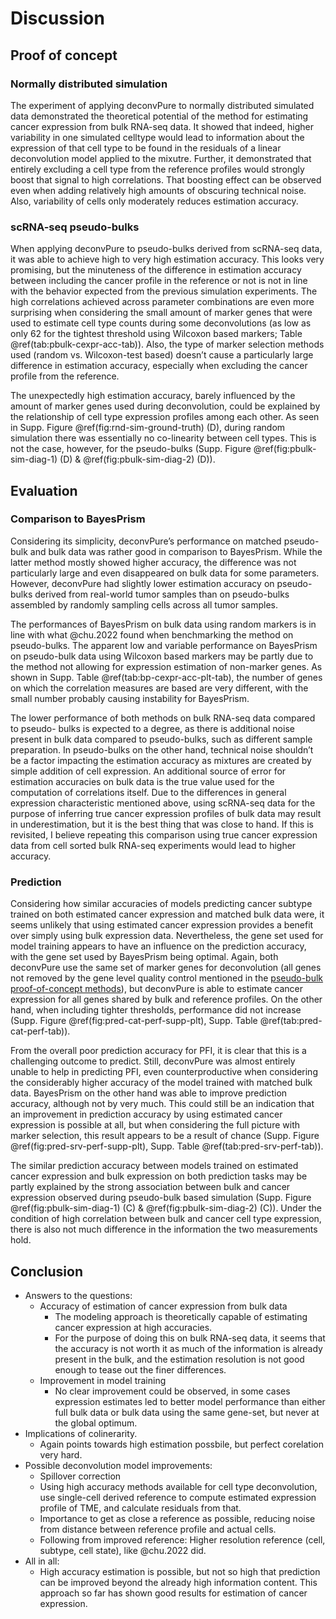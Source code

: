 # Discussion

## Proof of concept

### Normally distributed simulation

The experiment of applying deconvPure to normally distributed simulated data
demonstrated the theoretical potential of the method for estimating cancer
expression from bulk RNA-seq data. It showed that indeed, higher variability in
one simulated celltype would lead to information about the expression of that
cell type to be found in the residuals of a linear deconvolution model applied
to the mixutre. Further, it demonstrated that entirely excluding a cell type
from the reference profiles would strongly boost that signal to high
correlations. That boosting effect can be observed even when adding relatively
high amounts of obscuring technical noise. Also, variability of cells only
moderately reduces estimation accuracy.

### scRNA-seq pseudo-bulks

<!-- TODO Discuss relatively high variability for Wilcoxon markers. -->

When applying deconvPure to pseudo-bulks derived from scRNA-seq data, it was
able to achieve high to very high estimation accuracy. This looks very
promising, but the minuteness of the difference in estimation accuracy between
including the cancer profile in the reference or not is not in line with the
behavior expected from the previous simulation experiments. The high
correlations achieved across parameter combinations are even more surprising
when considering the small amount of marker genes that were used to estimate
cell type counts during some deconvolutions (as low as only 62 for the tightest
threshold using Wilcoxon based markers; Table \@ref(tab:pbulk-cexpr-acc-tab)).
Also, the type of marker selection methods used (random vs. Wilcoxon-test based)
doesn't cause a particularly large difference in estimation accuracy, especially
when excluding the cancer profile from the reference.

<!-- TODO Expand on why this leads to residuals correlating with cancer even
when including cancer profiles. -->

The unexpectedly high estimation accuracy, barely influenced by the amount of
marker genes used during deconvolution, could be explained by the relationship
of cell type expression profiles among each other. As seen in Supp. Figure
\@ref(fig:rnd-sim-ground-truth) (D), during random simulation there was
essentially no co-linearity between cell types. This is not the case, however,
for the pseudo-bulks (Supp. Figure \@ref(fig:pbulk-sim-diag-1) (D) &
\@ref(fig:pbulk-sim-diag-2) (D)).

<!-- TODO Discuss acc v prop relationship. -->


## Evaluation

### Comparison to BayesPrism

<!-- TODO Discuss low wilcoxon performance in more detail. -->

<!-- TODO Discuss lower deconvPure performance compared to random pseudo-bulks.
-->

Considering its simplicity, deconvPure's performance on matched pseudo-bulk and
bulk data was rather good in comparison to BayesPrism. While the latter method
mostly showed higher accuracy, the difference was not particularly large and
even disappeared on bulk data for some parameters. However, deconvPure had
slightly lower estimation accuracy on pseudo-bulks derived from real-world tumor
samples than on pseudo-bulks assembled by randomly sampling cells across all
tumor samples.

The performances of BayesPrism on bulk data using random markers is in line with
what @chu.2022 found when benchmarking the method on pseudo-bulks. The apparent
low and variable performance on BayesPrism on pseudo-bulk data using Wilcoxon
based markers may be partly due to the method not allowing for expression
estimation of non-marker genes. As shown in Supp. Table
\@ref(tab:bp-cexpr-acc-plt-tab), the number of genes on which the correlation
measures are based are very different, with the small number probably causing
instability for BayesPrism.

The lower performance of both methods on bulk RNA-seq data compared to pseudo-
bulks is expected to a degree, as there is additional noise present in bulk data
compared to pseudo-bulks, such as different sample preparation. In pseudo-bulks
on the other hand, technical noise shouldn't be a factor impacting the
estimation accuracy as mixtures are created by simple addition of cell
expression. An additional source of error for estimation accuracies on bulk data
is the true value used for the computation of correlations itself. Due to the
differences in general expression characteristic mentioned above, using
scRNA-seq data for the purpose of inferring true cancer expression profiles of
bulk data may result in underestimation, but it is the best thing that was close
to hand. If this is revisited, I believe repeating this comparison using true
cancer expression data from cell sorted bulk RNA-seq experiments would lead to
higher accuracy.

### Prediction

Considering how similar accuracies of models predicting cancer subtype trained
on both estimated cancer expression and matched bulk data were, it seems
unlikely that using estimated cancer expression provides a benefit over simply
using bulk expression data. Nevertheless, the gene set used for model training
appears to have an influence on the prediction accuracy, with the gene set used
by BayesPrism being optimal. Again, both deconvPure use the same set of marker
genes for deconvolution (all genes not removed by the gene level quality control
mentioned in the
[pseudo-bulk proof-of-concept methods](#scrna-seq-pseudo-bulks)), but deconvPure
is able to estimate cancer expression for all genes shared by bulk and reference
profiles. On the other hand, when including tighter thresholds, performance did
not increase (Supp. Figure \@ref(fig:pred-cat-perf-supp-plt), Supp. Table
\@ref(tab:pred-cat-perf-tab)).

From the overall poor prediction accuracy for PFI, it is clear that this is a
challenging outcome to predict. Still, deconvPure was almost entirely unable to
help in predicting PFI, even counterproductive when considering the considerably
higher accuracy of the model trained with matched bulk data. BayesPrism on the
other hand was able to improve prediction accuracy, although not by very much.
This could still be an indication that an improvement in prediction accuracy by
using estimated cancer expression is possible at all, but when considering the
full picture with marker selection, this result appears to be a result of chance
(Supp. Figure \@ref(fig:pred-srv-perf-supp-plt), Supp. Table
\@ref(tab:pred-srv-perf-tab)).

The similar prediction accuracy between models trained on estimated cancer
expression and bulk expression on both prediction tasks may be partly explained
by the strong association between bulk and cancer expression observed during
pseudo-bulk based simulation (Supp. Figure \@ref(fig:pbulk-sim-diag-1) (C) &
\@ref(fig:pbulk-sim-diag-2) (C)). Under the condition of high correlation
between bulk and cancer cell type expression, there is also not much difference
in the information the two measurements hold.

## Conclusion

* Answers to the questions:
  * Accuracy of estimation of cancer expression from bulk data
    * The modeling approach is theoretically capable of estimating cancer
      expression at high accuracies.
    * For the purpose of doing this on bulk RNA-seq data, it seems that the
      accuracy is not worth it as much of the information is already present
      in the bulk, and the estimation resolution is not good enough to tease
      out the finer differences.
  * Improvement in model training
    * No clear improvement could be observed, in some cases expression estimates
      led to better model performance than either full bulk data or bulk data
      using the same gene-set, but never at the global optimum.

* Implications of colinerarity.
  * Again points towards high estimation possbile, but perfect corelation very
    hard.

* Possible deconvolution model improvements:
  * Spillover correction
  * Using high accuracy methods available for cell type deconvolution, use
    single-cell derived reference to compute estimated expression profile of
    TME, and calculate residuals from that.
  * Importance to get as close a reference as possible, reducing noise from
    distance between reference profile and actual cells.
  * Following from improved reference: Higher resolution reference (cell,
    subtype, cell state), like @chu.2022 did.

* All in all:
  * High accuracy estimation is possible, but not so high that prediction can be
    improved beyond the already high information content. This approach so far
    has shown good results for estimation of cancer expression.
